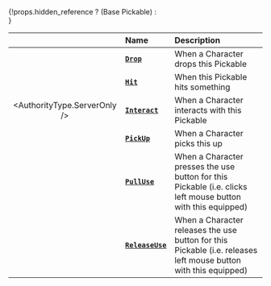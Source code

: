 
<div>
	{!props.hidden_reference ? (<ReferenceLink href="scripting-reference/classes/base-classes/pickable">Base Pickable</ReferenceLink>) : <div></div>}
</div>


|  | **Name** | **Description** |
| :---: | :--- | :--- |
|  | [**`Drop`**](/scripting-reference/classes/base-classes/pickable.mdx#drop) | When a Character drops this Pickable |
|  | [**`Hit`**](/scripting-reference/classes/base-classes/pickable.mdx#hit) | When this Pickable hits something |
| <AuthorityType.ServerOnly /> | [**`Interact`**](/scripting-reference/classes/base-classes/pickable.mdx#interact) | When a Character interacts with this Pickable |
|  | [**`PickUp`**](/scripting-reference/classes/base-classes/pickable.mdx#pickup) | When a Character picks this up |
|  | [**`PullUse`**](/scripting-reference/classes/base-classes/pickable.mdx#pulluse) | When a Character presses the use button for this Pickable (i.e. clicks left mouse button with this equipped) |
|  | [**`ReleaseUse`**](/scripting-reference/classes/base-classes/pickable.mdx#releaseuse) | When a Character releases the use button for this Pickable (i.e. releases left mouse button with this equipped) |